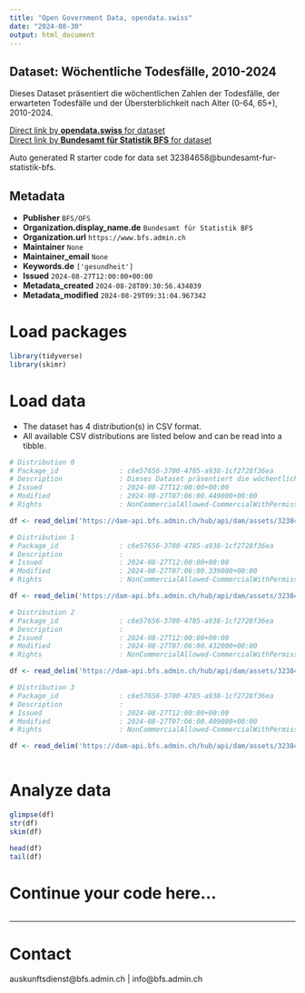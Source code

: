 ```yaml
---
title: "Open Government Data, opendata.swiss"
date: "2024-08-30"
output: html_document
---
```


## Dataset: Wöchentliche Todesfälle, 2010-2024

Dieses Dataset präsentiert die wöchentlichen Zahlen der Todesfälle, der erwarteten Todesfälle und der Übersterblichkeit nach Alter (0-64, 65+), 2010-2024.

[Direct link by **opendata.swiss** for dataset](https://opendata.swiss/de/dataset/wochentliche-todesfalle-2010-2024)<br>
[Direct link by **Bundesamt für Statistik BFS** for dataset](https://www.bfs.admin.ch/asset/de/ts-d-14.03.04.03-wr)

Auto generated R starter code for data set 32384658@bundesamt-fur-statistik-bfs.

## Metadata

- **Publisher** `BFS/OFS`
- **Organization.display_name.de** `Bundesamt für Statistik BFS`
- **Organization.url** `https://www.bfs.admin.ch`
- **Maintainer** `None`
- **Maintainer_email** `None`
- **Keywords.de** `['gesundheit']`
- **Issued** `2024-08-27T12:00:00+00:00`
- **Metadata_created** `2024-08-28T09:30:56.434039`
- **Metadata_modified** `2024-08-29T09:31:04.967342`


# Load packages

```r

library(tidyverse)
library(skimr)

```

# Load data

-   The dataset has 4 distribution(s) in CSV format.
-   All available CSV distributions are listed below and can be read into a tibble.

```r

# Distribution 0
# Package_id               : c6e57656-3700-4785-a938-1cf2728f36ea
# Description              : Dieses Dataset präsentiert die wöchentlichen Zahlen der Todesfälle, der erwarteten Todesfälle und der Übersterblichkeit nach Alter (0-64, 65+), 2010-2024.
# Issued                   : 2024-08-27T12:00:00+00:00
# Modified                 : 2024-08-27T07:06:00.449000+00:00
# Rights                   : NonCommercialAllowed-CommercialWithPermission-ReferenceRequired

df <- read_delim('https://dam-api.bfs.admin.ch/hub/api/dam/assets/32384683/master')

# Distribution 1
# Package_id               : c6e57656-3700-4785-a938-1cf2728f36ea
# Description              : 
# Issued                   : 2024-08-27T12:00:00+00:00
# Modified                 : 2024-08-27T07:06:00.339000+00:00
# Rights                   : NonCommercialAllowed-CommercialWithPermission-ReferenceRequired

df <- read_delim('https://dam-api.bfs.admin.ch/hub/api/dam/assets/32384680/master')

# Distribution 2
# Package_id               : c6e57656-3700-4785-a938-1cf2728f36ea
# Description              : 
# Issued                   : 2024-08-27T12:00:00+00:00
# Modified                 : 2024-08-27T07:06:00.432000+00:00
# Rights                   : NonCommercialAllowed-CommercialWithPermission-ReferenceRequired

df <- read_delim('https://dam-api.bfs.admin.ch/hub/api/dam/assets/32384674/master')

# Distribution 3
# Package_id               : c6e57656-3700-4785-a938-1cf2728f36ea
# Description              : 
# Issued                   : 2024-08-27T12:00:00+00:00
# Modified                 : 2024-08-27T07:06:00.409000+00:00
# Rights                   : NonCommercialAllowed-CommercialWithPermission-ReferenceRequired

df <- read_delim('https://dam-api.bfs.admin.ch/hub/api/dam/assets/32384669/master')



```

# Analyze data

```r

glimpse(df)
str(df)
skim(df)

head(df)
tail(df)

```

# Continue your code here...

```r

```

------------------------------------------------------------------------

# Contact

auskunftsdienst@bfs.admin.ch | info@bfs.admin.ch
